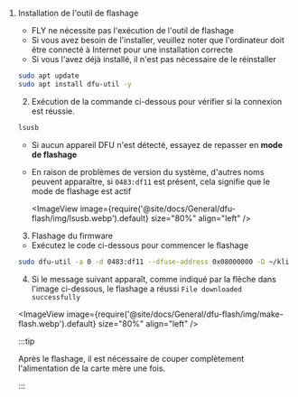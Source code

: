 1. Installation de l'outil de flashage

   * FLY ne nécessite pas l'exécution de l'outil de flashage
   * Si vous avez besoin de l'installer, veuillez noter que l'ordinateur doit être connecté à Internet pour une installation correcte
   * Si vous l'avez déjà installé, il n'est pas nécessaire de le réinstaller

    ```bash
    sudo apt update
    sudo apt install dfu-util -y
    ```

    2. Exécution de la commande ci-dessous pour vérifier si la connexion est réussie.

    ```bash
    lsusb
    ```

    * Si aucun appareil DFU n'est détecté, essayez de repasser en **mode de flashage**
    * En raison de problèmes de version du système, d'autres noms peuvent apparaître, si `0483:df11` est présent, cela signifie que le mode de flashage est actif


        <ImageView image={require('@site/docs/General/dfu-flash/img/lsusb.webp').default} size="80%" align="left" />    


    3. Flashage du firmware

    * Exécutez le code ci-dessous pour commencer le flashage
    
    ```bash
    sudo dfu-util -a 0 -d 0483:df11 --dfuse-address 0x08000000 -D ~/klipper/out/klipper.bin
    ```

    4. Si le message suivant apparaît, comme indiqué par la flèche dans l'image ci-dessous, le flashage a réussi ``File downloaded successfully``

    <ImageView image={require('@site/docs/General/dfu-flash/img/make-flash.webp').default} size="80%" align="left" />    

    :::tip

    Après le flashage, il est nécessaire de couper complètement l'alimentation de la carte mère une fois.

    :::